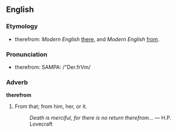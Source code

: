 ==English==
===Etymology===
* therefrom: ''Modern English'' [[there]], and ''Modern English'' [[from]].

===Pronunciation===
* therefrom: SAMPA: /"Der.frVm/

===Adverb===
'''therefrom'''
# From that; from him, her, or it.
#: ''Death is merciful, for there is no return therefrom...'' &mdash; H.P. Lovecraft